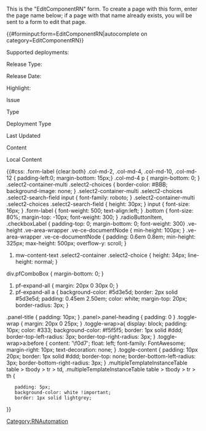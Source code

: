 <noinclude>
This is the "EditComponentRN" form.
To create a page with this form, enter the page name below;
if a page with that name already exists, you will be sent to a form to edit that page.


{{#forminput:form=EditComponentRN|autocomplete on category=EditComponentRN}}

</noinclude><includeonly>
<div id="wikiPreview" style="display: none; padding-bottom: 25px; margin-bottom: 25px; border-bottom: 1px solid #AAAAAA;"></div>
{{{info|edit title=Editing {{#explode:{{FULLPAGENAME}}|/|2}}  }}}

{{{for template|ComponentRN}}}
{{{field|ReleaseNumber|hidden}}}
{{{field|ComponentId|hidden}}}
{{{field|JQL|hidden}}}

<div class="col-md-2 form-label">Supported deployments:</div> 
<div class="col-md-10">
{{{field|DeploymentType|input type=radiobutton|existing values only|values=all,cloud,private edition,on-premises}}}</div>  
 
<div class="col-md-2 form-label">Release Type:</div> 
<div class="col-md-10">{{{field|ReleaseType|input type=radiobutton|values=General, Hotfix|placeholder=Click to select release type|cargo table=ComponentRN|cargo field=Release_Type}}}</div>  
<div class="col-md-2 form-label">Release Date:</div>
<div class="col-md-10">{{{field|ReleaseDate|input type=datepicker|default=now}}}</div> 
<div class="col-md-2 form-label">Highlight:{{FormTip|Craft a single sentence that sums up the main selling point for this release. For example, <need 2 or 3 solid examples>}}</div>
<div class="col-md-10">{{{field|Highlight|input type=textarea|editor=visual editor}}}</div>
<div style="clear:both"></div>
{{{end template}}}

{{{for template|JiraIssue|multiple|displayed fields when minimized=Issue,IssueType}}}
<div class="col-md-2 form-label">Issue</div>
<div class="col-md-10">{{{field|Issue|restricted=GenericUser}}}</div>
<div class="col-md-2 form-label">Type</div>
<div class="col-md-10">{{{field|IssueType|input type=dropdown|cargo table=IssueType|cargo field=Id|mapping template=IssueTypeMap}}}</div>
<div class="col-md-2 form-label">Deployment Type</div>
<div class="col-md-10">{{{field|DeploymentType|input type=tokens|cargo table=DeploymentType|cargo field=Id|mapping template=DeploymentTypeMap}}}</div>
<div class="col-md-2 form-label">Last Updated</div>
<div class="col-md-10">{{{field|LastUpdated|input type=datepicker}}}</div>
<div class="col-md-2 form-label">Content</div>
<div class="col-md-10">{{{field|Content|input type=textarea|restricted=GenericUser}}}</div>
<div class="col-md-2 form-label">Local Content</div>
<div class="col-md-10">{{{field|LocalContent|input type=textarea|editor=visualeditor}}}</div>

{{{end template}}}


<!--{{#invoke:RNAutomation|EditRN}}-->



{{{standard input|summary}}}



{{{standard input|save}}}  {{{standard input|changes}}} {{{standard input|cancel}}}

{{#css:
.form-label {clear:both}
.col-md-2, .col-md-4, .col-md-10, .col-md-12 { padding-left:0; margin-bottom: 15px;}
.col-md-4 p { margin-bottom: 0; }
.select2-container-multi .select2-choices { border-color: #BBB; background-image: none; }
.select2-container-multi .select2-choices .select2-search-field input { font-family: roboto; }
.select2-container-multi .select2-choices .select2-search-field { height: 30px; }
input { font-size: 16px; }
.form-label { font-weight: 500; text-align:left; }
.bottom { font-size: 80%; margin-top: -10px; font-weight: 300; }
.radioButtonItem, .checkboxLabel { padding-top: 0; margin-bottom: 0; font-weight: 300}
.ve-height .ve-area-wrapper .ve-ce-documentNode { min-height: 100px; }
.ve-area-wrapper .ve-ce-documentNode { padding: 0.6em 0.8em; min-height: 325px; max-height: 500px; overflow-y: scroll; }
#mw-content-text .select2-container .select2-choice { height: 34px; line-height: normal; }
div.pfComboBox { margin-bottom: 0; }
#pf-expand-all { margin: 20px 0 30px 0; }
#pf-expand-all a { background-color: #5d3e5d; border: 2px solid #5d3e5d; padding: 0.45em 2.50em; color: white; margin-top: 20px; border-radius: 3px; }
.panel-title { padding: 10px; }
.panel>.panel-heading { padding: 0 }
.toggle-wrap { margin: 20px 0 25px; }
.toggle-wrap>a{ display: block; padding: 10px; color: #333; background-color: #f5f5f5; border: 1px solid #ddd; border-top-left-radius: 3px; border-top-right-radius: 3px; }
.toggle-wrap>a:before { content: '\f0d7'; float: left; font-family: FontAwesome; margin-right: 10px; text-decoration: none; }
.toggle-content { padding: 10px 20px; border: 1px solid #ddd; border-top: none; border-bottom-left-radius: 3px; border-bottom-right-radius: 3px; }
.multipleTemplateInstanceTable table > tbody > tr > td, .multipleTemplateInstanceTable table > tbody > tr > th {
    padding: 5px;
    background-color: white !important;
    border: 1px solid lightgrey;
}}
</includeonly><noinclude>[[Category:RNAutomation]]</noinclude>